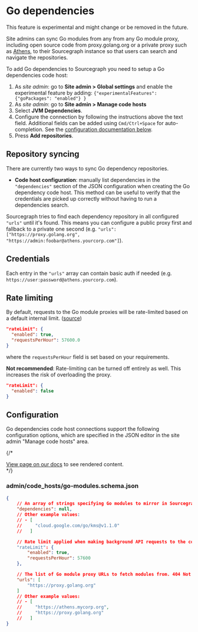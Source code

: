 # Go dependencies

<Callout type="note">This feature is experimental and might change or be removed in the future.</Callout>


Site admins can sync Go modules from any from any Go module proxy, including open source code from proxy.golang.org or a private proxy such as [Athens](https://github.com/gomods/athens), to their Sourcegraph instance so that users can search and navigate the repositories.

To add Go dependencies to Sourcegraph you need to setup a Go dependencies code host:

1. As *site admin*: go to **Site admin > Global settings** and enable the experimental feature by adding: `{"experimentalFeatures": {"goPackages": "enabled"} }`
1. As *site admin*: go to **Site admin > Manage code hosts**
1. Select **JVM Dependencies**.
1. Configure the connection by following the instructions above the text field. Additional fields can be added using `Cmd/Ctrl+Space` for auto-completion. See the [configuration documentation below](#configuration).
1. Press **Add repositories**.

## Repository syncing

There are currently two ways to sync Go dependency repositories.

* **Code host configuration**: manually list dependencies in the `"dependencies"` section of the JSON configuration when creating the Go dependency code host. This method can be useful to verify that the credentials are picked up correctly without having to run a dependencies search.

Sourcegraph tries to find each dependency repository in all configured `"urls"` until it's found. This means you can configure a public proxy first and fallback to a private one second (e.g. `"urls": ["https://proxy.golang.org", "https://admin:foobar@athens.yourcorp.com"]`).

## Credentials

Each entry in the `"urls"` array can contain basic auth if needed (e.g. `https://user:password@athens.yourcorp.com`).

## Rate limiting

By default, requests to the Go module proxies will be rate-limited
based on a default internal limit. ([source](https://github.com/sourcegraph/sourcegraph/blob/main/schema/go-modules.schema.json))

```json
"rateLimit": {
  "enabled": true,
  "requestsPerHour": 57600.0
}
```

where the `requestsPerHour` field is set based on your requirements.

**Not recommended**: Rate-limiting can be turned off entirely as well.
This increases the risk of overloading the proxy.

```json
"rateLimit": {
  "enabled": false
}
```

## Configuration

Go dependencies code host connections support the following configuration options, which are specified in the JSON editor in the site admin "Manage code hosts" area.

{/* <div markdown-func=jsonschemadoc jsonschemadoc:path="admin/code_hosts/go-modules.schema.json">[View page on our docs](/integration/go) to see rendered content.</div> */}

### admin/code_hosts/go-modules.schema.json

```json
{
	// An array of strings specifying Go modules to mirror in Sourcegraph.
	"dependencies": null,
	// Other example values:
	// - [
	//     "cloud.google.com/go/kms@v1.1.0"
	//   ]

	// Rate limit applied when making background API requests to the configured Go module proxies.
	"rateLimit": {
		"enabled": true,
		"requestsPerHour": 57600
	},

	// The list of Go module proxy URLs to fetch modules from. 404 Not found or 410 Gone responses will result in the next URL to be attempted.
	"urls": [
		"https://proxy.golang.org"
	]
	// Other example values:
	// - [
	//     "https://athens.mycorp.org",
	//     "https://proxy.golang.org"
	//   ]
}
```
